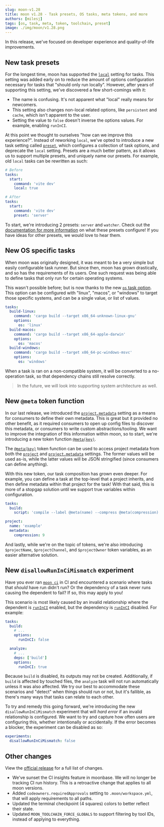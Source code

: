 ```yaml
---
slug: moon-v1.28
title: moon v1.28 - Task presets, OS tasks, meta tokens, and more
authors: [milesj]
tags: [os, task, meta, token, toolchain, preset]
image: ./img/moon/v1.28.png
---
```


In this release, we've focused on developer experience and quality-of-life improvements.

<!--truncate-->

## New task presets

For the longest time, moon has supported the [`local`](/docs/config/project#local) setting for
tasks. This setting was added early on to reduce the amount of options configuration necessary for
tasks that "should only run locally". However, after years of supporting this setting, we've
discovered a few short-comings with it:

- The name is confusing. It's not apparent what "local" really means for newcomers.
- This setting also changes non-local related options, like `persistent` and `cache`, which isn't
  apparent to the user.
- Setting the value to `false` doesn't inverse the options values. For example, enabling `runInCI`.

At this point we thought to ourselves "how can we improve this experience?". Instead of reworking
`local`, we've opted to introduce a new task setting called [`preset`](/docs/config/project#preset),
which configures a collection of task options, and deprecate the `local` setting. Presets are a much
better pattern, as it allows us to support multiple presets, and uniquely name our presets. For
example, old `local` tasks can be rewritten as such:

```yaml title="moon.yml"
# Before
tasks:
  start:
    command: 'vite dev'
    local: true

# After
tasks:
  start:
    command: 'vite dev'
    preset: 'server'
```

To start, we're introducing 2 presets: `server` and `watcher`. Check out the
[documentation for more information](/docs/config/project#preset) on what these presets configure!
If you have ideas for other presets, we would love to hear them.

## New OS specific tasks

When moon was originally designed, it was meant to be a very simple but easily configurable task
runner. But since then, moon has grown drastically, and so has the requirements of its users. One
such request was being able to define tasks that only run for certain operating systems.

This wasn't possible before; but is now thanks to the new
[`os` task option](/docs/config/project#os). This option can be configured with "linux", "macos", or
"windows" to target those specific systems, and can be a single value, or list of values.

```yaml title="moon.yml"
tasks:
  build-linux:
    command: 'cargo build --target x86_64-unknown-linux-gnu'
    options:
      os: 'linux'
  build-macos:
    command: 'cargo build --target x86_64-apple-darwin'
    options:
      os: 'macos'
  build-windows:
    command: 'cargo build --target x86_64-pc-windows-msvc'
    options:
      os: 'windows'
```

When a task is ran on a non-compatible system, it will be converted to a no-operation task, so that
dependency chains still resolve correctly.

> In the future, we will look into supporting system architecture as well.

## New `@meta` token function

In our last release, we introduced the [`project.metadata`](/docs/config/project#metadata-1) setting
as a means for consumers to define their own metadata. This is great but it provided no other
benefit, as it required consumers to open up config files to discover this metadata, or consumers to
write custom abstractions/tooling. We want to improve the integration of this information within
moon, so to start, we're introducing a new token function [`@meta(key)`](/docs/concepts/token#meta).

The [`@meta(key)`](/docs/concepts/token#meta) token function can be used to access project metadata
from both the [`project`](/docs/config/project#project) and
[`project.metadata`](/docs/config/project#metadata-1) settings. The former values will be used
as-is, while the latter values will be JSON stringified (since consumers can define anything).

With this new token, our task composition has grown even deeper. For example, you can define a task
at the top-level that a project inherits, and then define metadata within that project for the task!
With that said, this is more of a stopgap solution until we support true variables within
configuration.

```yaml title=".moon/tasks.yml"
tasks:
  build:
    script: 'compile --label @meta(name) --compress @meta(compression)'
```

```yaml title="<project>/moon.yml"
project:
  name: 'example'
  metadata:
    compression: 9
```

And lastly, while we're on the topic of tokens, we're also introducing `$projectName`,
`$projectChannel`, and `$projectOwner` token variables, as an easier alternative solution.

## New `disallowRunInCiMismatch` experiment

Have you ever ran [`moon ci`](/docs/commands/ci) in CI and encountered a scenario where tasks that
_should_ have run didn't run? Or the dependency of a task never runs causing the dependent to fail?
If so, this may apply to you!

This scenario is most likely caused by an invalid relationship where the dependent is
[`runInCI`](/docs/config/project#runinci) enabled, but the dependency is
[`runInCI`](/docs/config/project#runinci) disabled. For example:

```yml title="moon.yml"
tasks:
  build:
    # ...
    options:
      runInCI: false

  analyze:
    # ...
    deps: ['build']
    options:
      runInCI: true
```

Because `build` is disabled, its outputs may not be created. Additionally, if `build` is affected by
touched files, the `analyze` task will not run automatically unless it was also affected. We try our
best to accommodate these scenarios and "detect" when things should run or not, but it's fallible, as
there's many ways that tasks can relate to each other.

To try and remedy this going forward, we're introducing the new `disallowRunInCiMismatch` experiment
that will _hard error_ if an invalid relationship is configured. We want to try and capture how
often users are configuring this, whether intentionally or accidentally. If the error becomes a
blocker, the experiment can be disabled as so:

```yaml title=".moon/workspace.yml"
experiments:
  disallowRunInCiMismatch: false
```

## Other changes

View the [official release](https://github.com/moonrepo/moon/releases/tag/v1.28.0) for a full list
of changes.

- We've sunset the CI insights feature in moonbase. We will no longer be tracking CI run history.
  This is a retroactive change that applies to all moon versions.
- Added `codeowners.requiredApprovals` setting to `.moon/workspace.yml`, that will apply
  requirements to all paths.
- Updated the terminal checkpoint (4 squares) colors to better reflect their state.
- Updated `MOON_TOOLCHAIN_FORCE_GLOBALS` to support filtering by tool IDs, instead of applying to
  everything.

